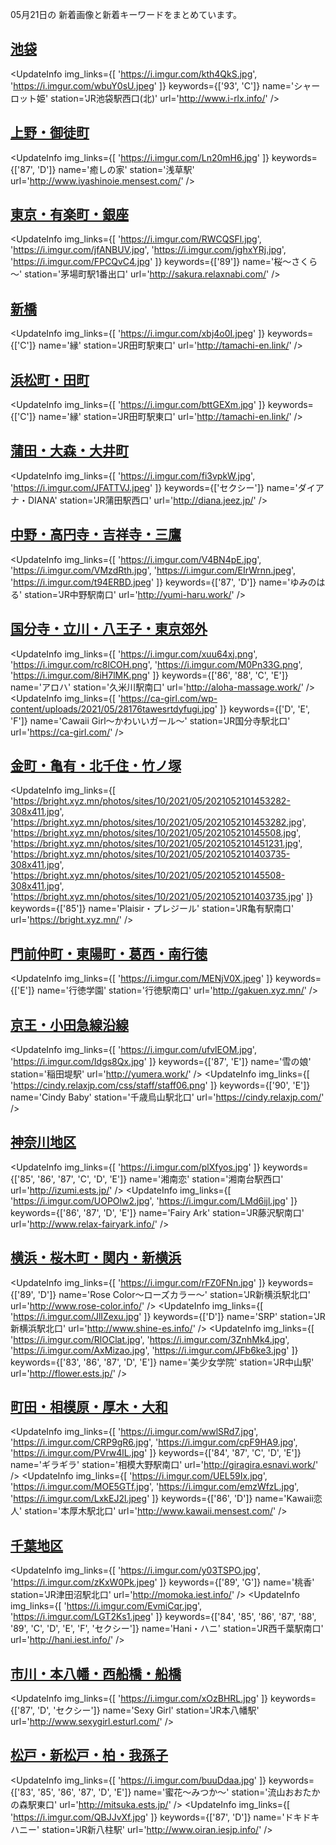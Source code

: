 

05月21日の
新着画像と新着キーワードをまとめています。

<DmmAffiliateIns />

## [池袋](/busty/0030)
<UpdateInfo
    img_links={[
    'https://i.imgur.com/kth4QkS.jpg',
    'https://i.imgur.com/wbuY0sU.jpeg'
    ]}
    keywords={['93', 'C']}
    name='シャーロット姫'
    station='JR池袋駅西口(北)'
    url='http://www.i-rlx.info/'
/>
<DmmAffiliateIns />

## [上野・御徒町](/busty/0070)
<UpdateInfo
    img_links={[
    'https://i.imgur.com/Ln20mH6.jpg'
    ]}
    keywords={['87', 'D']}
    name='癒しの家'
    station='浅草駅'
    url='http://www.iyashinoie.mensest.com/'
/>
<DmmAffiliateIns />

## [東京・有楽町・銀座](/busty/0090)
<UpdateInfo
    img_links={[
    'https://i.imgur.com/RWCQSFl.jpg',
    'https://i.imgur.com/jfANBUV.jpg',
    'https://i.imgur.com/jghxYRj.jpg',
    'https://i.imgur.com/FPCQvC4.jpg'
    ]}
    keywords={['89']}
    name='桜～さくら～'
    station='茅場町駅1番出口'
    url='http://sakura.relaxnabi.com/'
/>
<DmmAffiliateIns />

## [新橋](/busty/0100)
<UpdateInfo
    img_links={[
    'https://i.imgur.com/xbj4o0I.jpeg'
    ]}
    keywords={['C']}
    name='縁'
    station='JR田町駅東口'
    url='http://tamachi-en.link/'
/>
<DmmAffiliateIns />

## [浜松町・田町](/busty/0110)
<UpdateInfo
    img_links={[
    'https://i.imgur.com/bttGEXm.jpg'
    ]}
    keywords={['C']}
    name='縁'
    station='JR田町駅東口'
    url='http://tamachi-en.link/'
/>
<DmmAffiliateIns />

## [蒲田・大森・大井町](/busty/0121)
<UpdateInfo
    img_links={[
    'https://i.imgur.com/fi3vpkW.jpg',
    'https://i.imgur.com/JFATTVJ.jpeg'
    ]}
    keywords={['セクシー']}
    name='ダイアナ・DIANA'
    station='JR蒲田駅西口'
    url='http://diana.jeez.jp/'
/>
<DmmAffiliateIns />

## [中野・高円寺・吉祥寺・三鷹](/busty/0180)
<UpdateInfo
    img_links={[
    'https://i.imgur.com/V4BN4pE.jpg',
    'https://i.imgur.com/VMzdRth.jpg',
    'https://i.imgur.com/EIrWrnn.jpeg',
    'https://i.imgur.com/t94ERBD.jpeg'
    ]}
    keywords={['87', 'D']}
    name='ゆみのはる'
    station='JR中野駅南口'
    url='http://yumi-haru.work/'
/>
<DmmAffiliateIns />

## [国分寺・立川・八王子・東京郊外](/busty/0200)
<UpdateInfo
    img_links={[
    'https://i.imgur.com/xuu64xj.png',
    'https://i.imgur.com/rc8lCOH.png',
    'https://i.imgur.com/M0Pn33G.png',
    'https://i.imgur.com/8iH7lMK.png'
    ]}
    keywords={['86', '88', 'C', 'E']}
    name='アロハ'
    station='久米川駅南口'
    url='http://aloha-massage.work/'
/>
<UpdateInfo
    img_links={[
    'https://ca-girl.com/wp-content/uploads/2021/05/28176tawesrtdyfugi.jpg'
    ]}
    keywords={['D', 'E', 'F']}
    name='Cawaii Girl～かわいいガール～'
    station='JR国分寺駅北口'
    url='https://ca-girl.com/'
/>
<DmmAffiliateIns />

## [金町・亀有・北千住・竹ノ塚](/busty/0230)
<UpdateInfo
    img_links={[
    'https://bright.xyz.mn/photos/sites/10/2021/05/2021052101453282-308x411.jpg',
    'https://bright.xyz.mn/photos/sites/10/2021/05/2021052101453282.jpg',
    'https://bright.xyz.mn/photos/sites/10/2021/05/202105210145508.jpg',
    'https://bright.xyz.mn/photos/sites/10/2021/05/2021052101451231.jpg',
    'https://bright.xyz.mn/photos/sites/10/2021/05/2021052101403735-308x411.jpg',
    'https://bright.xyz.mn/photos/sites/10/2021/05/202105210145508-308x411.jpg',
    'https://bright.xyz.mn/photos/sites/10/2021/05/2021052101403735.jpg'
    ]}
    keywords={['85']}
    name='Plaisir・プレジール'
    station='JR亀有駅南口'
    url='https://bright.xyz.mn/'
/>
<DmmAffiliateIns />

## [門前仲町・東陽町・葛西・南行徳](/busty/0240)
<UpdateInfo
    img_links={[
    'https://i.imgur.com/MENjV0X.jpeg'
    ]}
    keywords={['E']}
    name='行徳学園'
    station='行徳駅南口'
    url='http://gakuen.xyz.mn/'
/>
<DmmAffiliateIns />

## [京王・小田急線沿線](/busty/0260)
<UpdateInfo
    img_links={[
    'https://i.imgur.com/ufvlEOM.jpg',
    'https://i.imgur.com/Idgs8Qx.jpg'
    ]}
    keywords={['87', 'E']}
    name='雪の娘'
    station='稲田堤駅'
    url='http://yumera.work/'
/>
<UpdateInfo
    img_links={[
    'https://cindy.relaxjp.com/css/staff/staff06.png'
    ]}
    keywords={['90', 'E']}
    name='Cindy Baby'
    station='千歳烏山駅北口'
    url='https://cindy.relaxjp.com/'
/>
<DmmAffiliateIns />

## [神奈川地区](/busty/0300)
<UpdateInfo
    img_links={[
    'https://i.imgur.com/plXfyos.jpg'
    ]}
    keywords={['85', '86', '87', 'C', 'D', 'E']}
    name='湘南恋'
    station='湘南台駅西口'
    url='http://izumi.ests.jp/'
/>
<UpdateInfo
    img_links={[
    'https://i.imgur.com/UOPOlw2.jpg',
    'https://i.imgur.com/LMd6ijl.jpg'
    ]}
    keywords={['86', '87', 'D', 'E']}
    name='Fairy Ark'
    station='JR藤沢駅南口'
    url='http://www.relax-fairyark.info/'
/>
<DmmAffiliateIns />

## [横浜・桜木町・関内・新横浜](/busty/0310)
<UpdateInfo
    img_links={[
    'https://i.imgur.com/rFZ0FNn.jpg'
    ]}
    keywords={['89', 'D']}
    name='Rose Color～ローズカラー～'
    station='JR新横浜駅北口'
    url='http://www.rose-color.info/'
/>
<UpdateInfo
    img_links={[
    'https://i.imgur.com/JlIZexu.jpg'
    ]}
    keywords={['D']}
    name='SRP'
    station='JR新横浜駅北口'
    url='http://www.shine-es.info/'
/>
<UpdateInfo
    img_links={[
    'https://i.imgur.com/RlOClat.jpg',
    'https://i.imgur.com/3ZnhMk4.jpg',
    'https://i.imgur.com/AxMizao.jpg',
    'https://i.imgur.com/JFb6ke3.jpg'
    ]}
    keywords={['83', '86', '87', 'D', 'E']}
    name='美少女学院'
    station='JR中山駅'
    url='http://flower.ests.jp/'
/>
<DmmAffiliateIns />

## [町田・相模原・厚木・大和](/busty/0330)
<UpdateInfo
    img_links={[
    'https://i.imgur.com/wwlSRd7.jpg',
    'https://i.imgur.com/CRP9gR6.jpg',
    'https://i.imgur.com/cpF9HA9.jpg',
    'https://i.imgur.com/PVrw4lL.jpg'
    ]}
    keywords={['84', '87', 'C', 'D', 'E']}
    name='ギラギラ'
    station='相模大野駅南口'
    url='http://giragira.esnavi.work/'
/>
<UpdateInfo
    img_links={[
    'https://i.imgur.com/UEL59Ix.jpg',
    'https://i.imgur.com/MOE5GTf.jpg',
    'https://i.imgur.com/emzWfzL.jpg',
    'https://i.imgur.com/LxkEJ2l.jpeg'
    ]}
    keywords={['86', 'D']}
    name='Kawaii恋人'
    station='本厚木駅北口'
    url='http://www.kawaii.mensest.com/'
/>
<DmmAffiliateIns />

## [千葉地区](/busty/0500)
<UpdateInfo
    img_links={[
    'https://i.imgur.com/y03TSPO.jpg',
    'https://i.imgur.com/zKxW0Pk.jpeg'
    ]}
    keywords={['89', 'G']}
    name='桃香'
    station='JR津田沼駅北口'
    url='http://momoka.iest.info/'
/>
<UpdateInfo
    img_links={[
    'https://i.imgur.com/EvmiCqr.jpg',
    'https://i.imgur.com/LGT2Ks1.jpeg'
    ]}
    keywords={['84', '85', '86', '87', '88', '89', 'C', 'D', 'E', 'F', 'セクシー']}
    name='Hani・ハニ'
    station='JR西千葉駅南口'
    url='http://hani.iest.info/'
/>
<DmmAffiliateIns />

## [市川・本八幡・西船橋・船橋](/busty/0510)
<UpdateInfo
    img_links={[
    'https://i.imgur.com/xOzBHRL.jpg'
    ]}
    keywords={['87', 'D', 'セクシー']}
    name='Sexy Girl'
    station='JR本八幡駅'
    url='http://www.sexygirl.esturl.com/'
/>
<DmmAffiliateIns />

## [松戸・新松戸・柏・我孫子](/busty/0520)
<UpdateInfo
    img_links={[
    'https://i.imgur.com/buuDdaa.jpg'
    ]}
    keywords={['83', '85', '86', '87', 'D', 'E']}
    name='蜜花～みつか～'
    station='流山おおたかの森駅東口'
    url='http://mitsuka.ests.jp/'
/>
<UpdateInfo
    img_links={[
    'https://i.imgur.com/QBJJvXf.jpg'
    ]}
    keywords={['87', 'D']}
    name='ドキドキハニー'
    station='JR新八柱駅'
    url='http://www.oiran.iesjp.info/'
/>
<DmmAffiliateIns />

<DmmAffiliateScript />
